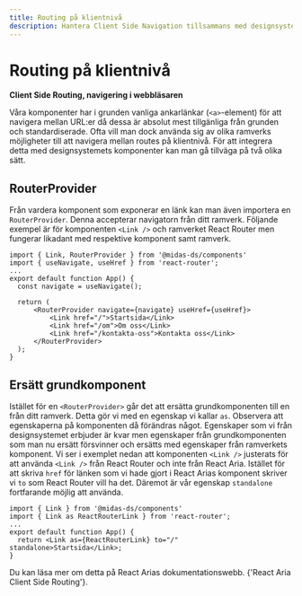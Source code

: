```yaml
---
title: Routing på klientnivå
description: Hantera Client Side Navigation tillsammans med designsystemet
---
```



# Routing på klientnivå

**Client Side Routing, navigering i webbläsaren**

Våra komponenter har i grunden vanliga ankarlänkar (`<a>`-element) för att navigera mellan URL:er då dessa är absolut mest tillgänliga från grunden och standardiserade.
Ofta vill man dock använda sig av olika ramverks möjligheter till att navigera mellan routes på klientnivå. För att integrera detta med designsystemets komponenter kan man gå tillväga på två olika sätt.

## RouterProvider

Från vardera komponent som exponerar en länk kan man även importera en `RouterProvider`. Denna accepterar navigatorn från ditt ramverk. Följande exempel är för komponenten `<Link />` och ramverket React Router men fungerar likadant med respektive komponent samt ramverk.

```tsx
import { Link, RouterProvider } from '@midas-ds/components'
import { useNavigate, useHref } from 'react-router';
...
export default function App() {
  const navigate = useNavigate();

  return (
      <RouterProvider navigate={navigate} useHref={useHref}>
          <Link href="/">Startsida</Link>
          <Link href="/om">Om oss</Link>
          <Link href="/kontakta-oss">Kontakta oss</Link>
      </RouterProvider>
  );
}
```

## Ersätt grundkomponent

Istället för en `<RouterProvider>` går det att ersätta grundkomponenten till en från ditt ramverk. Detta gör vi med en egenskap vi kallar `as`. Observera att egenskaperna på komponenten då förändras något.
Egenskaper som vi från designsystemet erbjuder är kvar men egenskaper från grundkomponenten som man nu ersätt försvinner och ersätts med egenskaper från ramverkets komponent. Vi ser i exemplet nedan att komponenten `<Link />` justerats för att använda `<Link />` från React Router och inte från React Aria.
Istället för att skriva `href` för länken som vi hade gjort i React Arias komponent skriver vi `to` som React Router vill ha det. Däremot är vår egenskap `standalone` fortfarande möjlig att använda.

```tsx
import { Link } from '@midas-ds/components'
import { Link as ReactRouterLink } from 'react-router';
...
export default function App() {
  return <Link as={ReactRouterLink} to="/" standalone>Startsida</Link>;
}
```

Du kan läsa mer om detta på React Arias dokumentationswebb. <Link href='https://react-spectrum.adobe.com/react-aria/routing.html'>{'React Aria Client Side Routing'}</Link>.
